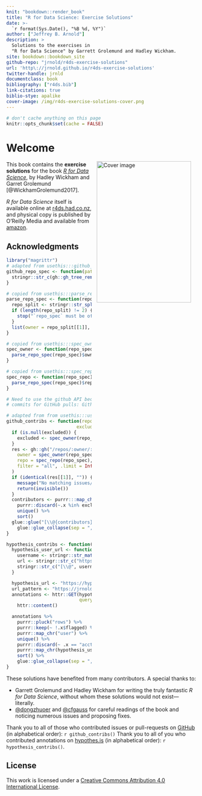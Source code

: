 ```yaml
---
knit: "bookdown::render_book"
title: "R for Data Science: Exercise Solutions"
date: >-
  `r format(Sys.Date(), "%B %d, %Y")`
author: ["Jeffrey B. Arnold"]
description: >
  Solutions to the exercises in 
  "R for Data Science" by Garrett Grolemund and Hadley Wickham.
site: bookdown::bookdown_site
github-repo: "jrnold/r4ds-exercise-solutions"
url: 'http\://jrnold.github.io/r4ds-exercise-solutions'
twitter-handle: jrnld
documentclass: book
bibliography: ["r4ds.bib"]
link-citations: true
biblio-stye: apalike
cover-image: /img/r4ds-exercise-solutions-cover.png
---
```


```r
# don't cache anything on this page
knitr::opts_chunk$set(cache = FALSE)
```

# Welcome {-}

<img src="./img/r4ds-exercise-solutions-cover.png" width="250" height="375" alt="Cover image" align="right" style="margin: 0 1em 0 1em"/>

This book contains the **exercise solutions** for the book [*R for Data Science*](http://amzn.to/2aHLAQ1), by Hadley Wickham and Garret Grolemund [@WickhamGrolemund2017].

*R for Data Science* itself is available online at [r4ds.had.co.nz](http://r4ds.had.co.nz/), and physical copy is published by O'Reilly Media and available from [amazon](http://amzn.to/2aHLAQ1).

## Acknowledgments {-}

```r
library("magrittr")
# adapted from usethis:::github_repo_spec
github_repo_spec <- function(path = here::here()) {
  stringr::str_c(gh::gh_tree_remote(path), collapse = "/")
}

# copied from usethis:::parse_repo_spec
parse_repo_spec <- function(repo_spec) {
  repo_split <- stringr::str_split(repo_spec, "/")[[1]]
  if (length(repo_split) != 2) {
    stop("`repo_spec` must be of the form 'owner/repo'")
  }
  list(owner = repo_split[[1]], repo = repo_split[[2]])
}

# copied from usethis:::spec_owner
spec_owner <- function(repo_spec) {
  parse_repo_spec(repo_spec)$owner
}

# copied from usethis:::spec_repo
spec_repo <- function(repo_spec) {
  parse_repo_spec(repo_spec)$repo
}

# Need to use the github API because this info isn't included in the
# commits for GitHub pulls: Github <noreply@github.com>

# adapted from from usethis:::use_tidy_thanks
github_contribs <- function(repo_spec = github_repo_spec(),
                          excluded = NULL) {
  if (is.null(excluded)) {
    excluded <- spec_owner(repo_spec)
  }
  res <- gh::gh("/repos/:owner/:repo/issues",
    owner = spec_owner(repo_spec),
    repo = spec_repo(repo_spec), state = "all",
    filter = "all", .limit = Inf
  )
  if (identical(res[[1]], "")) {
    message("No matching issues/PRs found.")
    return(invisible())
  }
  contributors <- purrr:::map_chr(res, c("user", "login")) %>%
    purrr::discard(~.x %in% excluded) %>%
    unique() %>%
    sort()
  glue::glue("[\\@{contributors}](https://github.com/{contributors})") %>%
    glue::glue_collapse(sep = ", ", width = Inf, last = ", and")
}

hypothesis_contribs <- function() {
  hypothesis_user_url <- function(x) {
    username <- stringr::str_match(x, "acct:(.*)@")[1, 2]
    url <- stringr::str_c("https://hypothes.is/users/", username)
    stringr::str_c("[\\@", username, "](", url, ")")
  }

  hypothesis_url <- "https://hypothes.is/api/search"
  url_pattern <- "https://jrnold.github.io/r4ds-exercise-solutions/*"
  annotations <- httr::GET(hypothesis_url,
                           query = list(wildcard_uri = url_pattern)) %>%
    httr::content()

  annotations %>%
    purrr::pluck("rows") %>%
    purrr::keep(~ !.x$flagged) %>%
    purrr::map_chr("user") %>%
    unique() %>%
    purrr::discard(~ .x == "acct:jrnold@hypothes.is") %>%
    purrr::map_chr(hypothesis_user_url) %>%
    sort() %>%
    glue::glue_collapse(sep = ", ", width = Inf, last = ", and ")
}
```

These solutions have benefited from many contributors.
A special thanks to:

-   Garrett Grolemund and Hadley Wickham for writing the truly fantastic *R for Data Science*, without whom these solutions would not exist---literally.
-   [\@dongzhuoer](https://github.com/dongzhuoer) and [\@cfgauss](https://hypothes.is/users/cfgauss) for careful readings of the book and noticing numerous issues and proposing fixes.

Thank you to all of those who contributed issues or pull-requests on
[GitHub](https://github.com/jrnold/r4ds-exercise-solutions/graphs/contributors) 
(in alphabetical order): `r github_contribs()`
Thank you to all of you who contributed annotations on [hypothes.is](https://hypothes.is/search?q=url%3Ajrnold.github.io%2Fr4ds-exercise-solutions%2F*) (in alphabetical order): `r hypothesis_contribs()`.

## License {-}

This work is licensed under a <a rel="license" href="http://creativecommons.org/licenses/by/4.0/">Creative Commons Attribution 4.0 International License</a>.
